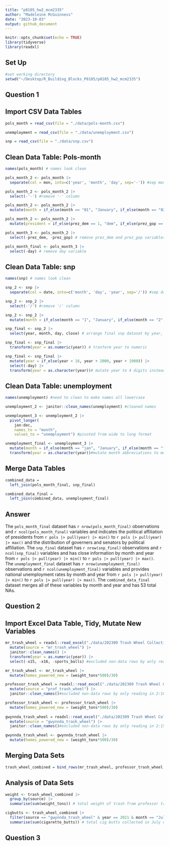```yaml
---
title: "p8105_hw2_mcm2335"
author: "Madeleine McGuinness"
date: "2023-10-03"
output: github_document
---
```


```r
knitr::opts_chunk$set(echo = TRUE)
library(tidyverse)
library(readxl)
```

## Set Up
```r
#set working directory
setwd("~/Desktop/R_Building_Blocks_P8105/p8105_hw2_mcm2335")
```

## Question 1 

## Import CSV Data Tables
```r
pols_month = read_csv(file = "./data/pols-month.csv")

unemployment = read_csv(file = "./data/unemployment.csv")

snp = read_csv(file = "./data/snp.csv")
```

## Clean Data Table: Pols-month
```r
names(pols_month) # names look clean

pols_month_2 <- pols_month |>
  separate(col = mon, into=c('year', 'month', 'day', sep='-')) #sep mon column

pols_month_2 <- pols_month_2 |>
  select(-'-') #remove '-' column

pols_month_2 <- pols_month_2 |>
  mutate(month = if_else(month == "01", "January", if_else(month == "02", "February", if_else(month == "03", "March", if_else(month == "04", "April", if_else(month == "05", "May", if_else(month == "06", "June", if_else(month == "07", "July", if_else(month == "08", "August", if_else(month == "09", "September", if_else(month == "10", "October", if_else(month == "11", "November", "December")))))))))))) #mutate month numbers to month names

pols_month_2 <- pols_month_2 |>
  mutate(president = if_else(prez_dem == 1, "dem", if_else(prez_gop == 1, "gop", NA_character_))) # new president value using prez_dem and prez_gop

pols_month_3 <- pols_month_2 |>
  select(-prez_dem, -prez_gop) # remove prez_dem and prez_gop variables

pols_month_final <- pols_month_3 |>
  select(-day) # remove day variable
```

## Clean Data Table: snp
```r
names(snp) # names look clean

snp_2 <- snp |>
  separate(col = date, into=c('month', 'day', 'year', sep='/')) #sep date column

snp_2 <- snp_2 |>
  select(-'/') #remove '/' column

snp_2 <- snp_2 |>
  mutate(month = if_else(month == "1", "January", if_else(month == "2", "February", if_else(month == "3", "March", if_else(month == "4", "April", if_else(month == "5", "May", if_else(month == "6", "June", if_else(month == "7", "July", if_else(month == "8", "August", if_else(month == "9", "September", if_else(month == "10", "October", if_else(month == "11", "November", "December")))))))))))) #mutate month numbers to month names

snp_final <- snp_2 |>
  select(year, month, day, close) # arrange final snp dataset by year, month

snp_final <- snp_final |>
  transform(year = as.numeric(year)) # tranform year to numeric 

snp_final <- snp_final |>
  mutate(year = if_else(year < 16, year + 2000, year + 1900)) |>
  select(-day) |>
  transform(year = as.character(year))# mutate year to 4 digits instead of 2 digits for consistency with pols_month_final dataset and remove day, year back to character value
```

## Clean Data Table: unemployment
```r
names(unemployment) #need to clean to make names all lowercase

unemployment_2 <- janitor::clean_names(unemployment) #cleaned names

unemployment_3 <- unemployment_2 |>
  pivot_longer(
    jan:dec, 
    names_to = "month",
    values_to = "unemployment") #pivoted from wide to long format

unemployment_final <- unemployment_3 |>
  mutate(month = if_else(month == "jan", "January", if_else(month == "feb", "February", if_else(month == "mar", "March", if_else(month == "apr", "April", if_else(month == "may", "May", if_else(month == "jun", "June", if_else(month == "jul", "July", if_else(month == "aug", "August", if_else(month == "sep", "September", if_else(month == "oct", "October", if_else(month == "nov", "November", "December")))))))))))) |>
  transform(year = as.character(year))#mutate month abbreviations to month names, transform year to character for consistency
```

## Merge Data Tables
```r
combined_data =
  left_join(pols_month_final, snp_final)

combined_data_final =
  left_join(combined_data, unemployment_final)
```

## Answer 
The `pols_month_final` dataset has `r nrow(pols_month_final)` observations and `r ncol(pols_month_final)` variables and indicates the political affiliation of presidents from `r pols |> pull(year) |> min()` to `r pols |> pull(year) |> max()` and the distribution of governers and senators by political affiliation. The `snp_final` dataset has `r nrow(snp_final)` observations and `r ncol(snp_final)` variables and has close information by month and year from `r pols |> pull(year) |> min()` to `r pols |> pull(year) |> max()`. The `unemployment_final` dataset has `r nrow(unemployment_final)` observations and `r ncol(unemployment_final)` variables and provides national unemployment rates by month and year from `r pols |> pull(year) |> min()` to `r pols |> pull(year) |> max()`. The `combined_data_final` dataset merges all of these variables by month and year and has 53 total NAs.

## Question 2 

## Import Excel Data Table, Tidy, Mutate New Variables

```r
mr_trash_wheel = readxl::read_excel("./data/202309 Trash Wheel Collection Data.xlsx", sheet ='Mr. Trash Wheel', range = cell_rows(2:586)) |>
  mutate(source = "mr_trash_wheel") |>
  janitor::clean_names() |>
  transform(year = as.numeric(year)) |>
  select(-x15, -x16, -sports_balls) #excluded non-data rows by only reading in 2:586, removed non-dumspter variables (x15,x16, sports_balls), mutated source variable for merging later on, cleaned names

mr_trash_wheel <- mr_trash_wheel |>
  mutate(homes_powered_new = (weight_tons*500)/30)

professor_trash_wheel = readxl::read_excel("./data/202309 Trash Wheel Collection Data.xlsx", sheet ='Professor Trash Wheel', range = cell_rows(2:108)) |>
  mutate(source = "prof_trash_wheel") |>
  janitor::clean_names()#excluded non-data rows by only reading in 2:108, mutated source variable for merging later on, cleaned names

professor_trash_wheel <- professor_trash_wheel |>
  mutate(homes_powered_new = (weight_tons*500)/30)
  
gwynnda_trash_wheel = readxl::read_excel("./data/202309 Trash Wheel Collection Data.xlsx", sheet ='Gwynnda Trash Wheel', range = cell_rows(2:157)) |>
  mutate(source = "gwynnda_trash_wheel") |>
  janitor::clean_names()#excluded non-data rows by only reading in 2:157, removed non-dumspter variables (x15,x16, sports_balls), mutated source variable for merging later on, cleaned names. There are two rows for dumpster 21, and thus there are 155 obs but 154 dumpsters

gwynnda_trash_wheel <- gwynnda_trash_wheel |>
  mutate(homes_powered_new = (weight_tons*500)/30)

```

## Merging Data Sets

```r
trash_wheel_combined = bind_rows(mr_trash_wheel, professor_trash_wheel, gwynnda_trash_wheel) #combined all datasets by common columns
```

## Analysis of Data Sets
```r
weight <- trash_wheel_combined |>
  group_by(source) |>
  summarise(sum(weight_tons)) # total weight of trash from professor trash wheel = 216 tons

cigbutts <- trash_wheel_combined |>
  filter(source == "gwynnda_trash_wheel" & year == 2021 & month == "July")|>
  summarise(sum(cigarette_butts)) # total cig butts collected in July of 2021 by Gwynnda was 16,300 cig butts

```

## Question 3